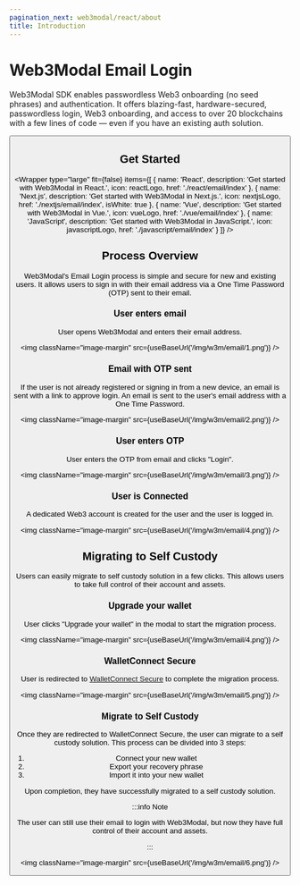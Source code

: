 ```yaml
---
pagination_next: web3modal/react/about
title: Introduction
---
```




# Web3Modal Email Login

Web3Modal SDK enables passwordless Web3 onboarding (no seed phrases) and authentication.
It offers blazing-fast, hardware-secured, passwordless login, Web3 onboarding, and access to over 20 blockchains with a few lines of code — even if you have an existing auth solution.

<YoutubeEmbed videoId="I1B9eAJk9aI" />

<Button name="Try Demo" url="https://lab.web3modal.com/library/wagmi-email/" />

## Get Started

<Wrapper
  type="large"
  fit={false}
  items={[
    {
      name: 'React',
      description: 'Get started with Web3Modal in React.',
      icon: reactLogo,
      href: './react/email/index'
    },
    {
      name: 'Next.js',
      description: 'Get started with Web3Modal in Next.js.',
      icon: nextjsLogo,
      href: './nextjs/email/index',
      isWhite: true
    },
    {
      name: 'Vue',
      description: 'Get started with Web3Modal in Vue.',
      icon: vueLogo,
      href: './vue/email/index'
    },
    {
      name: 'JavaScript',
      description: 'Get started with Web3Modal in JavaScript.',
      icon: javascriptLogo,
      href: './javascript/email/index'
    }
  ]}
/>

## Process Overview

Web3Modal's Email Login process is simple and secure for new and existing users. It allows users to sign in with their email address via a One Time Password (OTP) sent to their email.

### User enters email

User opens Web3Modal and enters their email address.

<img className="image-margin" src={useBaseUrl('/img/w3m/email/1.png')} />

### Email with OTP sent

If the user is not already registered or signing in from a new device, an email is sent with a link to approve login.
An email is sent to the user's email address with a One Time Password.

<img className="image-margin" src={useBaseUrl('/img/w3m/email/2.png')} />

### User enters OTP

User enters the OTP from email and clicks "Login".

<img className="image-margin" src={useBaseUrl('/img/w3m/email/3.png')} />

### User is Connected

A dedicated Web3 account is created for the user and the user is logged in.

<img className="image-margin" src={useBaseUrl('/img/w3m/email/4.png')} />

## Migrating to Self Custody

Users can easily migrate to self custody solution in a few clicks. This allows users to take full control of their account and assets.

### Upgrade your wallet

User clicks "Upgrade your wallet" in the modal to start the migration process.

<img className="image-margin" src={useBaseUrl('/img/w3m/email/4.png')} />

### WalletConnect Secure

User is redirected to [WalletConnect Secure](https://secure.walletconnect.com/dashboard) to complete the migration process.

<img className="image-margin" src={useBaseUrl('/img/w3m/email/5.png')} />

### Migrate to Self Custody

Once they are redirected to WalletConnect Secure, the user can migrate to a self custody solution.
This process can be divided into 3 steps:

1. Connect your new wallet
2. Export your recovery phrase
3. Import it into your new wallet

Upon completion, they have successfully migrated to a self custody solution.

:::info Note

The user can still use their email to login with Web3Modal, but now they have full control of their account and assets.

:::

<img className="image-margin" src={useBaseUrl('/img/w3m/email/6.png')} />

